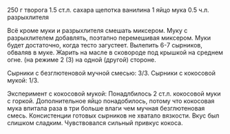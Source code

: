 250 г творога
1.5 ст.л. сахара
щепотка ванилина
1 яйцо
мука
0.5 ч.л. разрыхлителя

Всё кроме муки и разрыхлителя смешать миксером. 
Муку с разрыхлителем добавлять, поэтапно перемешивая миксером. 
Муки будет достаточно, когда тесто загустеет.
Вылепить 6-7 сырников, обваляв в муке.
Жарить на масле в сковороде под крышкой на среднем огне.
(на режиме 2 (3) на одной (другой) стороне.


Сырники с безглютеновой мучной смесью: 3/3.
Сырники с кокосовой мукой: 1/3.


Эксперимент с кокосовой мукой:
Понадлбилось 2 ст.л. кокосовой муки с горкой.
Дополнительное яйцо понадобилось, потому что 
кокосовая мука впитала раза в три больше влаги 
чем мучная безглютеновая смесь.
Консистенции готовых сырников не хватало вязкости.
Вкус был слишком сладким. 
Чувствовался сильный привкус кокоса.

